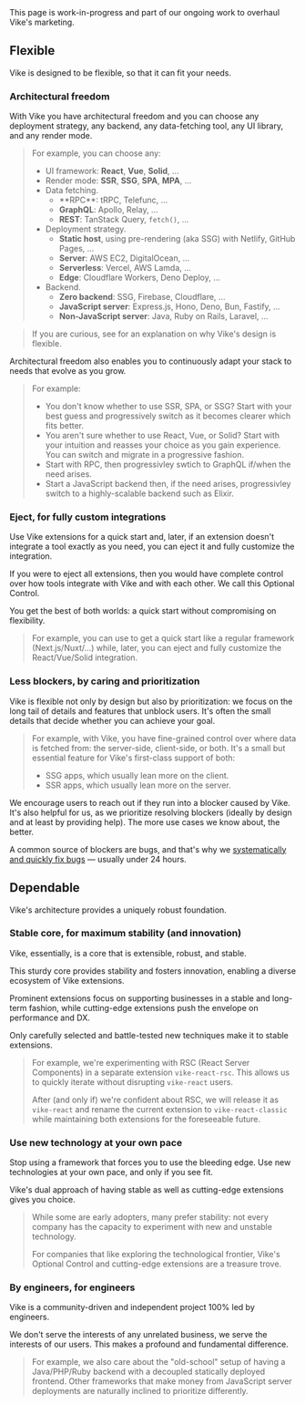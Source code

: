 
<Link href="#flexible" /><br/>
<Link href="#dependable" /><br/>

<Construction>This page is work-in-progress and part of our <Link href="/releases/2024-06#new-marketing">ongoing work to overhaul Vike's marketing</Link>.</Construction>


## Flexible

Vike is designed to be flexible, so that it can fit your needs.

### Architectural freedom

With Vike you have architectural freedom and you can choose any deployment strategy, any backend, any data-fetching tool, any UI library, and any render mode.

> For example, you can choose any:
> - UI framework: **React**, **Vue**, **Solid**, ...
> - Render mode: **SSR**, **SSG**, **SPA**, **MPA**, ...
> - Data fetching.
>   - <Link href="/RPC">**RPC**</Link>: tRPC, Telefunc, ...
>   - **GraphQL**: Apollo, Relay, ...
>   - **REST**: TanStack Query, `fetch()`, ...
> - Deployment strategy.
>   - **Static host**, using <Link href="/pre-rendering">pre-rendering (aka SSG)</Link> with Netlify, GitHub Pages, ...
>   - **Server**: AWS EC2, DigitalOcean, ...
>   - **Serverless**: Vercel, AWS Lamda, ...
>   - **Edge**: Cloudflare Workers, Deno Deploy, ...
> - Backend.
>   - **Zero backend**: SSG, Firebase, Cloudflare, ...
>   - **JavaScript server**: Express.js, Hono, Deno, Bun, Fastify, ...
>   - **Non-JavaScript server**: Java, Ruby on Rails, Laravel, ...

> If you are curious, see <Link href="/architecture" /> for an explanation on why Vike's design is flexible.

Architectural freedom also enables you to continuously adapt your stack to needs that evolve as you grow.

> For example:
> - You don't know whether to use SSR, SPA, or SSG? Start with your best guess and progressively switch as it becomes clearer which fits better.
> - You aren't sure whether to use React, Vue, or Solid? Start with your intuition and reasses your choice as you gain experience. You can switch and migrate <Link href="/config#powerful:~:text=different%20rendering%20strategies%20for%20the%20same%20app">in a progressive fashion</Link>.
> - Start with <Link href="/RPC">RPC</Link>, then progressivley swtich to GraphQL if/when the need arises.
> - Start a JavaScript backend then, if the need arises, progressivley switch to a highly-scalable backend such as Elixir.

### Eject, for fully custom integrations

Use <Link href="/extensions">Vike extensions</Link> for a quick start and, later, if an extension doesn't integrate a tool exactly as you need, you can eject it and fully customize the integration.

If you were to eject all extensions, then you would have complete control over how tools integrate with Vike and with each other. We call this <Link href="/optional-control">Optional Control</Link>.

You get the best of both worlds: a quick start without compromising on flexibility.

> For example, you can use <UiFrameworkExtension name /> to get a quick start like a regular framework (Next.js/Nuxt/...) while, later, you can eject and fully customize the React/Vue/Solid integration.

### Less blockers, by caring and prioritization

Vike is flexible not only by design but also by prioritization: we focus on the long tail of details and features that unblock users. It's often the small details that decide whether you can achieve your goal.

> For example, with Vike, you have <Link href="/data#environment">fine-grained control over where data is fetched from</Link>: the server-side, client-side, or both. It's a small but essential feature for Vike's first-class support of both:
> - <Link href="/pre-rendering">SSG</Link> apps, which usually lean more on the client.
> - SSR apps, which usually lean more on the server.

<Link href="/faq#i-can-t-achieve-what-i-want-can-i-get-help">We encourage users to reach out</Link> if they run into a blocker caused by Vike. It's also helpful for us, as we prioritize resolving blockers (ideally by design and at least by providing help). The more use cases we know about, the better.

A common source of blockers are bugs, and that's why we [systematically and quickly fix bugs](https://github.com/vikejs/vike/issues?q=label%3A%22bug+%3Aboom%3A%22+) &mdash; usually under 24 hours.


## Dependable

Vike's architecture provides a uniquely robust foundation.

### Stable core, for maximum stability (and innovation)

Vike, essentially, is a core that is extensible, robust, and stable.

This sturdy core provides stability and fosters innovation, enabling a diverse ecosystem of <Link href="/extensions">Vike extensions</Link>.

Prominent extensions focus on supporting businesses in a stable and long-term fashion, while cutting-edge extensions push the envelope on performance and DX.

Only carefully selected and battle-tested new techniques make it to stable extensions.

> For example, we're experimenting with RSC (React Server Components) in a separate extension `vike-react-rsc`. This allows us to quickly iterate without disrupting `vike-react` users.
>
> After (and only if) we're confident about RSC, we will release it as `vike-react` and rename the current extension to `vike-react-classic` while maintaining both extensions for the foreseeable future.

### Use new technology at your own pace

Stop using a framework that forces you to use the bleeding edge. Use new technologies at your own pace, and only if you see fit.

Vike's dual approach of having stable as well as cutting-edge extensions gives you choice.

> While some are early adopters, many prefer stability: not every company has the capacity to experiment with new and unstable technology.
>
> For companies that like exploring the technological frontier, Vike's <Link href="/optional-control">Optional Control</Link> and cutting-edge extensions are a treasure trove.

### By engineers, for engineers

Vike is a community-driven and independent project 100% led by engineers.

We don't serve the interests of any unrelated business, we serve the interests of our users. This makes a profound and fundamental difference.

> For example, we also care about the "old-school" setup of having a Java/PHP/Ruby backend with a decoupled statically deployed frontend. Other frameworks that make money from JavaScript server deployments are naturally inclined to prioritize differently.
